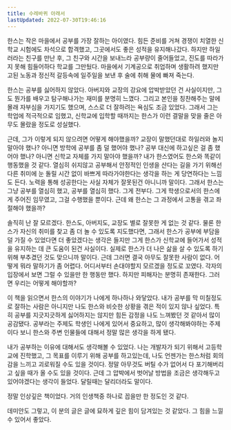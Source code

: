 ```yaml
---
title: 수레바퀴 아래서
lastUpdated: 2022-07-30T19:46:16
---
```



<Bookmark
    url="https://search.shopping.naver.com/book/catalog/32474189629"
    description="고루하고 위선적인 권위에 맞서 싸우는 소년의 이야기! 재능이 풍부한 한스 기벤라트와 헤세 자신의 모습이 담겨있는 하일러 두 소년의 이야기를 담고 있다. ‘수레바퀴 아래서’라는 비유적 표현에서 우리는 한 개인의 내면과는 상관없이 강압적으로 돌아가는 물리적 세계의 톱니에 짓눌린 여린 영혼을 떠올릴 수 있다."
/>

한스는 작은 마을에서 공부를 가장 잘하는 아이였다. 힘든 준비를 거쳐 경쟁이 치열한 신학교 시험에도 차석으로 합격했고, 그곳에서도 좋은 성적을 유지해나갔다. 하지만 하일러라는 친구를 만난 후, 그 친구와 시간을 보내느라 공부량이 줄어들었고, 진도를 따라가지 못해 힘들어하다 학교를 그만뒀다. 마을에서 기계공으로 취업하며 생활하려 했지만 고된 노동과 정신적 갈등속에 일주일을 보낸 후 술에 취해 물에 빠져 죽는다.

한스는 공부를 싫어하지 않았다. 아버지와 교장의 강요에 압박받았던 건 사실이지만, 그도 뭔가를 배우고 탐구해나가는 재미를 분명히 느꼈다. 그리고 본인을 칭찬해주는 말에 몰래 자부심을 가지기도 했으며, 스스로 더 잘하려는 욕심도 조금 있었다. 그래서 그는 학업에 적극적으로 임했고, 신학교에 입학할 때까지는 한스가 이런 결말을 맞을 줄은 아무도 몰랐을 정도로 성실했다.

근데, 그가 이렇게 되지 않으려면 어떻게 해야했을까? 교장이 말했던대로 하일러와 놀지 말아야 했나? 아니면 방학에 공부를 좀 덜 했어야 했나? 공부 대신에 하고싶은 걸 좀 했어야 했나? 아니면 신학교 자체를 가지 말아야 했을까? 내가 한스였어도 한스와 똑같이 행동했을 것 같다. 열심히 쉬지않고 공부해서 안정적인 인생을 산다는 길을 가기 위해선 다른 취미에 눈 돌릴 시간 없이 바쁘게 따라가야한다는 생각을 하는 게 당연하다는 느낌도 든다. 노력을 통해 성공한다는 사실 자체가 잘못된건 아니니까 말이다. 그래서 한스는 그냥 공부를 열심히 했고, 공부를 열심히 했다. 그게 전부다. 그게 학생으로서의 한스에게 주어진 임무였고, 그걸 수행했을 뿐이다. 근데 왜 한스는 그 과정에서 고통을 겪고 좌절해야 했을까?

솔직히 난 잘 모르겠다. 한스도, 아버지도, 교장도 별로 잘못한 게 없는 것 같다. 물론 한스가 자신의 취미를 찾고 좀 더 놀 수 있도록 지도했다면, 그래서 한스가 공부에 부담을 덜 가질 수 있었다면 더 좋았겠다는 생각은 들지만 그게 한스가 신학교에 들어가서 성적을 유지하는 데 큰 도움이 된건 사실이다. 실제로 한스가 더 나은 삶을 살 수 있도록 하기 위해 부추겼던 것도 맞으니까 말이다. 근데 그러면 결국 아무도 잘못한 사람이 없다. 어떻게 뭐라 말하기가 좀 어렵다. 어디서부터 손대야할지 모르겠을 정도로 꼬였다. 각자의 입장에서 보면 그럴 수 있을만 한 행동만 했다. 하지만 피해자는 분명히 존재한다. 그러면 우리는 어떻게 해야할까?

이 책을 읽으면서 한스의 이야기가 나에게 하나하나 와닿았다. 내가 공부를 막 미칠정도로 잘하는 사람은 아니지만 나도 한스와 비슷한 상황을 겪은 적이 있지 않나 싶었다. 특히 공부를 지긋지긋하게 싫어하지는 않지만 힘든 감정을 나도 느껴봤던 것 같아서 많이 공감됐다. 공부라는 주제도 학생인 나에게 있어서 중요하고, 많이 생각해봐야하는 주제이다 보니 한스와 주변 인물들에 대해서 정말 많은 생각을 하게 됐다.

내가 공부하는 이유에 대해서도 생각해볼 수 있었다. 나는 개발자가 되기 위해서 고등학교에 진학했고, 그 목표를 이루기 위해 공부를 하고있는데, 나도 언젠가는 한스처럼 회의감을 느끼고 괴로워질 수도 있을 것이다. 정말 아무것도 버틸 수가 없어서 다 포기해버리고 싶을 때가 올 수도 있을 것이다. 근데 그 압박에서 벗어날 방법을 조금은 생각해두고 있어야겠다는 생각이 들었다. 달릴때는 달리더라도 말이다.

정말 인상깊은 책이었다. 거의 인생책중 하나로 꼽을만 한 정도인 것 같다.

데미안도 그렇고, 이 분의 글은 글에 묘하게 깊은 힘이 담겨있는 것 같았다. 그 힘을 느낄 수 있어서 좋았다.  
